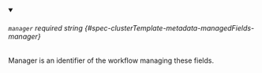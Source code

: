 
<details className="config-field" data-expandable="false" open>
<summary>

###### `manager` <span className="config-field-required" data-required="false">required</span> <span className="config-field-type">string</span> <span className="config-field-default"></span> <span className="config-field-enum"></span> {#spec-clusterTemplate-metadata-managedFields-manager}

Manager is an identifier of the workflow managing these fields.

</summary>



</details>
